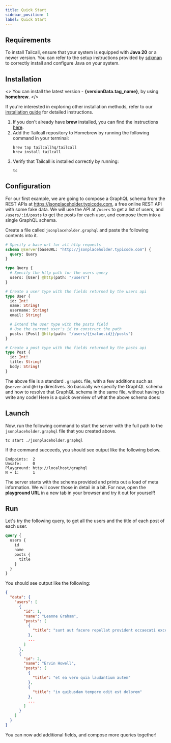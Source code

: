 ```yaml
---
title: Quick Start
sidebar_position: 1
label: Quick Start
---
```



## Requirements

To install Tailcall, ensure that your system is equipped with **Java 20** or a newer version. You can refer to the setup instructions provided by [sdkman] to correctly install and configure Java on your system.

[sdkman]: https://sdkman.io/jdks#tem

## Installation

<>
  You can install the latest version - <b>{versionData.tag_name}</b>, by using
  <b> homebrew</b>.
</>

If you're interested in exploring other installation methods, refer to our [installation
guide] for detailed instructions.

1. If you don't already have **brew** installed, you can find the instructions [here](https://brew.sh/).
2. Add the Tailcall repository to Homebrew by running the following command in your terminal:
   ```shell
   brew tap tailcallhq/tailcall
   brew install tailcall
   ```
3. Verify that Tailcall is installed correctly by running:
   ```shell
   tc
   ```

[installation guide]: /docs/guides/installation

## Configuration

For our first example, we are going to compose a GraphQL schema from the REST APIs at <a href="https://jsonplaceholder.typicode.com" target="_blank">https://jsonplaceholder.typicode.com</a>, a free online REST API with some fake data.
We will use the API at `/users` to get a list of users, and `/users/:id/posts` to get the posts for each user, and compose them into a single GraphQL schema.

Create a file called `jsonplaceholder.graphql` and paste the following contents into it.

```graphql showLineNumbers
# Specify a base url for all http requests
schema @server(baseURL: "http://jsonplaceholder.typicode.com") {
  query: Query
}

type Query {
  # Specify the http path for the users query
  users: [User] @http(path: "/users")
}

# Create a user type with the fields returned by the users api
type User {
  id: Int!
  name: String!
  username: String!
  email: String!

  # Extend the user type with the posts field
  # Use the current user's id to construct the path
  posts: [Post] @http(path: "/users/{{value.id}}/posts")
}

# Create a post type with the fields returned by the posts api
type Post {
  id: Int!
  title: String!
  body: String!
}
```

The above file is a standard `.graphQL` file, with a few additions such as `@server` and `@http` directives. So basically we specify the GraphQL schema and how to resolve that GraphQL schema in the same file, without having to write any code! Here is a quick overview of what the above schema does:

## Launch

Now, run the following command to start the server with the full path to the `jsonplaceholder.graphql` file that you created above.

```shell
tc start ./jsonplaceholder.graphql
```

If the command succeeds, you should see output like the following below.

```shell
Endpoints:  2
Unsafe:     0
Playground: http://localhost/graphql
N + 1:      1
```

The server starts with the schema provided and prints out a load of meta information. We will cover those in detail in a bit. For now, open the **playground URL** in a new tab in your browser and try it out for yourself!

## Run

Let's try the following query, to get all the users and the title of each post of each user.

```graphql showLineNumbers
query {
  users {
    id
    name
    posts {
      title
    }
  }
}
```

You should see output like the following:

```json showLineNumbers
{
  "data": {
    "users": [
      {
        "id": 1,
        "name": "Leanne Graham",
        "posts": [
          {
            "title": "sunt aut facere repellat provident occaecati excepturi optio reprehenderit"
          },
          ...
        ]
      },
      {
        "id": 2,
        "name": "Ervin Howell",
        "posts": [
          {
            "title": "et ea vero quia laudantium autem"
          },
          {
            "title": "in quibusdam tempore odit est dolorem"
          },
          ...
        ]
      }
    ]
  }
}
```

You can now add additional fields, and compose more queries together!
